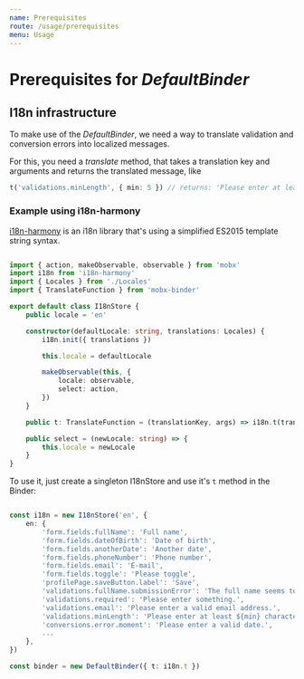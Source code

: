 ```yaml
---
name: Prerequisites
route: /usage/prerequisites
menu: Usage
---
```


# Prerequisites for *DefaultBinder*

## I18n infrastructure

To make use of the *DefaultBinder*, we need a way to translate validation and conversion errors into localized messages.

For this, you need a *translate* method, that takes a translation key and arguments and returns the translated message, like

``` typescript
t('validations.minLength', { min: 5 }) // returns: 'Please enter at least 5 characters.'
```

### Example using i18n-harmony

[i18n-harmony](https://github.com/DarkoKukovec/I18n-harmony) is an i18n library that's using a simplified ES2015 template string syntax.


``` typescript

import { action, makeObservable, observable } from 'mobx'
import i18n from 'i18n-harmony'
import { Locales } from './Locales'
import { TranslateFunction } from 'mobx-binder'

export default class I18nStore {
    public locale = 'en'

    constructor(defaultLocale: string, translations: Locales) {
        i18n.init({ translations })

        this.locale = defaultLocale

        makeObservable(this, {
            locale: observable,
            select: action,
        })
    }

    public t: TranslateFunction = (translationKey, args) => i18n.t(translationKey, args, this.locale)

    public select = (newLocale: string) => {
        this.locale = newLocale
    }
}
```

To use it, just create a singleton I18nStore and use it's `t` method in the Binder:

``` typescript

const i18n = new I18nStore('en', {
    en: {
        'form.fields.fullName': 'Full name',
        'form.fields.dateOfBirth': 'Date of birth',
        'form.fields.anotherDate': 'Another date',
        'form.fields.phoneNumber': 'Phone number',
        'form.fields.email': 'E-mail',
        'form.fields.toggle': 'Please toggle',
        'profilePage.saveButton.label': 'Save',
        'validations.fullName.submissionError': 'The full name seems to be wrong due to server side validation.',
        'validations.required': 'Please enter something.',
        'validations.email': 'Please enter a valid email address.',
        'validations.minLength': 'Please enter at least ${min} characters.',
        'conversions.error.moment': 'Please enter a valid date.',
        ...
    },
})

const binder = new DefaultBinder({ t: i18n.t })
```